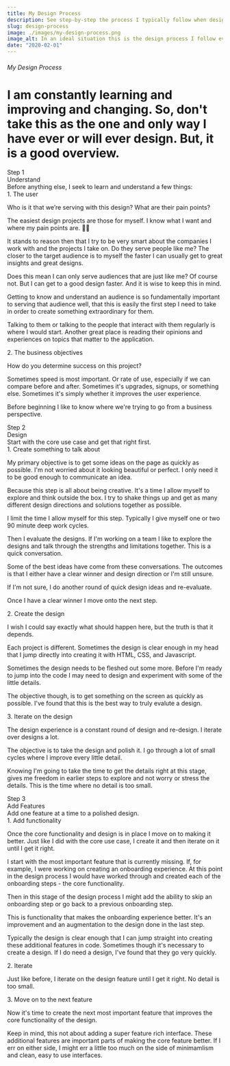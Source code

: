 ```yaml
---
title: My Design Process
description: See step-by-step the process I typically follow when designing.
slug: design-process
image: ./images/my-design-process.png
image_alt: In an ideal situation this is the design process I follow every time.
date: "2020-02-01"
---
```


<div class="design-article wide-wrapper" style={{ textAlign: "center" }}>
  <h6>My Design Process</h6>
  <h1>
    I am constantly learning and improving and changing. So, don't take this as the one and only way I have ever or will ever design. But, it is a good overview.
  </h1>
</div>

<div class="design-step-wrapper">
  <div class="design-step wide-wrapper">
    <div class="design-step--number">Step 1</div>
    <div class="design-step--step">Understand</div>
    <div class="design-step--description">Before anything else, I seek to learn and understand a few things: </div>
    <div class="step-process">
      <div class="step-process--title">1. The user</div>
      <div class="step-process--body">
        <p>Who is it that we’re serving with this design? What are their pain points?</p>
        <p>The easiest design projects are those for myself. I know what I want and where my pain points are. 🤷‍♀️</p>
        <p>It stands to reason then that I try to be very smart about the companies I work with and the projects I take on. Do they serve people like me? The closer to the target audience is to myself the faster I can usually get to great insights and great designs.</p>
        <p>Does this mean I can only serve audiences that are just like me? Of course not. But I can get to a good design faster. And it is wise to keep this in mind.</p>
        <p>Getting to know and understand an audience is so fundamentally important to serving that audience well, that this is easily the first step I need to take in order to create something extraordinary for them.</p>
        <p>Talking to them or talking to the people that interact with them regularly is where I would start. Another great place is reading their opinions and experiences on topics that matter to the application.</p>
      </div>
      <div class="step-process--title">2. The business objectives</div>
      <div class="step-process--body">
        <p>How do you determine success on this project?</p>
        <p>Sometimes speed is most important. Or rate of use, especially if we can compare before and after. Sometimes it's upgrades, signups, or something else. Sometimes it's simply whether it improves the user experience.</p>
        <p>Before beginning I like to know where we're trying to go from a business perspective.</p>
      </div>
    </div>
  </div>
</div>

<div class="design-step-wrapper colored">
  <div class="design-step wide-wrapper">
    <div class="design-step--number">Step 2</div>
    <div class="design-step--step">Design</div>
    <div class="design-step--description">Start with the core use case and get that right first.</div>
    <div class="step-process">
      <div class="step-process--title">1. Create something to talk about</div>
      <div class="step-process--body">
        <p>My primary objective is to get some ideas on the page as quickly as possible. I'm not worried about it looking beautiful or perfect. I only need it to be good enough to communicate an idea.</p>
        <p>Because this step is all about being creative. It's a time I allow myself to explore and think outside the box. I try to shake things up and get as many different design directions and solutions together as possible.</p>
        <p>I limit the time I allow myself for this step. Typically I give myself one or two 90 minute deep work cycles.</p>
        <p>Then I evaluate the designs. If I'm working on a team I like to explore the designs and talk through the strengths and limitations together. This is a quick conversation.</p>
        <p>Some of the best ideas have come from these conversations. The outcomes is that I either have a clear winner and design direction or I'm still unsure.</p>
        <p>If I'm not sure, I do another round of quick design ideas and re-evaluate.</p>
        <p>Once I have a clear winner I move onto the next step.</p>
      </div>
      <div class="step-process--title">2. Create the design</div>
      <div class="step-process--body">
        <p>I wish I could say exactly what should happen here, but the truth is that it depends.</p>
        <p>Each project is different. Sometimes the design is clear enough in my head that I jump directly into creating it with HTML, CSS, and Javascript.</p>
        <p>Sometimes the design needs to be fleshed out some more. Before I'm ready to jump into the code I may need to design and experiment with some of the little details.</p>
        <p>The objective though, is to get something on the screen as quickly as possible. I've found that this is the best way to truly evalute a design.</p>
      </div>
      <div class="step-process--title">3. Iterate on the design</div>
      <div class="step-process--body">
        <p>The design experience is a constant round of design and re-design. I iterate over designs a lot.</p>
        <p>The objective is to take the design and polish it. I go through a lot of small cycles where I improve every little detail.</p>
        <p>Knowing I'm going to take the time to get the details right at this stage, gives me freedom in earlier steps to explore and not worry or stress the details. This is the time where no detail is too small.</p>
      </div>
    </div>
  </div>
</div>

<div class="design-step-wrapper">
  <div class="design-step wide-wrapper">
    <div class="design-step--number">Step 3</div>
    <div class="design-step--step">Add Features</div>
    <div class="design-step--description">Add one feature at a time to a polished design.</div>
    <div class="step-process">
      <div class="step-process--title">1. Add functionality</div>
      <div class="step-process--body">
        <p>Once the core functionality and design is in place I move on to making it better. Just like I did with the core use case, I create it and then iterate on it until I get it right.</p>
        <p>I start with the most important feature that is currently missing. If, for example, I were working on creating an onboarding experience. At this point in the design process I would have worked through and created each of the onboarding steps - the core functionality.</p>
        <p>Then in this stage of the design process I might add the ability to skip an onboarding step or go back to a previous onboarding step.</p>
        <p>This is functionality that makes the onboarding experience better. It's an improvement and an augmentation to the design done in the last step.</p>
        <p>Typically the design is clear enough that I can jump straight into creating these additional features in code. Sometimes though it's necessary to create a design. If I do need a design, I've found that they go very quickly.</p>
      </div>
      <div class="step-process--title">2. Iterate</div>
      <div class="step-process--body">
        <p>Just like before, I iterate on the design feature until I get it right. No detail is too small.</p>
      </div>
      <div class="step-process--title">3. Move on to the next feature</div>
      <div class="step-process--body">
        <p>Now it's time to create the next most important feature that improves the core functionality of the design.</p>
        <p>Keep in mind, this not about adding a super feature rich interface. These additional features are important parts of making the core feature better. If I err on either side, I might err a little too much on the side of minimamlism and clean, easy to use interfaces.</p>
      </div>
    </div>
  </div>
</div>